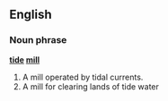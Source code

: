 ==English==

===Noun phrase===
'''[[tide]] [[mill]]'''

# A mill operated by tidal currents. 
# A mill for clearing lands of tide water